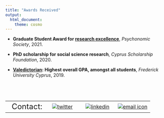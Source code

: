 ```yaml
---
title: "Awards Received"
output:
  html_document:
    theme: cosmo
---
```

- **Graduate Student Award for [research excellence](https://www.psychonomic.org/page/2021GraduateAwardRecipients)**, *Psychonomic Society*, 2021.

- **PhD scholarship for social science research**, *Cyprus Scholarship Foundation*, 2020.

- **[Valedictorian](https://www.youtube.com/watch?v=TCqeY3iD7RA): Highest overall GPA, amongst all students**, *Frederick University Cyprus*, 2019.



 <br>
---

|         |        |        |        |
|--------:|:------:|:------:|:------:| 
|<font size="5">Contact:|[![twitter](/files/twitterLogo.png)](https://twitter.com/phivph)|[![linkedin](/files/linkedInLogo.png)](https://www.linkedin.com/in/phivos-phylactou-137113176/)|[![email icon](/files/emailLogo.png)](mailto:pp.phylactou@edu.cut.ac.cy)|
